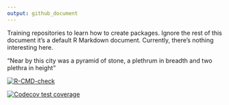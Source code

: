 ```yaml
---
output: github_document
---
```

Training repositories to learn how to create packages. Ignore the rest of this document it's a default R Markdown document. Currently, there's nothing interesting here.

"Near by this city was a pyramid of stone, a plethrum in breadth and two plethra in height"



 <!-- badges: start -->
  [![R-CMD-check](https://github.com/lomidzebeka/project/actions/workflows/R-CMD-check.yaml/badge.svg)](https://github.com/lomidzebeka/project/actions/workflows/R-CMD-check.yaml)
  <!-- badges: end -->
  

 <!-- badges: start -->
  [![Codecov test coverage](https://codecov.io/gh/lomidzebeka/project/branch/master/graph/badge.svg)](https://app.codecov.io/gh/lomidzebeka/project?branch=master)
  <!-- badges: end -->
